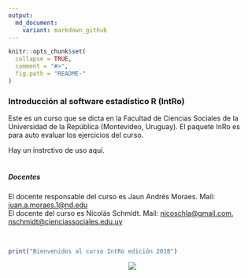 ```yaml
---
output:
  md_document:
    variant: markdown_github
---
```


<!-- README.md is generated from README.Rmd. Please edit that file -->

```r
knitr::opts_chunk$set(
  collapse = TRUE,
  comment = "#>",
  fig.path = "README-"
)
```

### Introducción al software estadístico R (IntRo)

Este es un curso que se dicta en la Facultad de Ciencias Sociales de la
Universidad de la República (Montevideo, Uruguay). El paquete InRo es para auto evaluar los ejercicios del curso. 

Hay un instrctivo de uso aquí.
 <br />
  <br />  

##### *_Docentes_*
El docente responsable del curso es Jaun Andrés Moraes. Mail: <juan.a.moraes.1@nd.edu>  
El docente del curso es Nicolás Schmidt. Mail: <nicoschla@gmail.com>,
<nschmidt@cienciassociales.edu.uy>


<br />
```r
print("Bienvenidos al curso IntRo edición 2018")
```

<center>![](https://raw.githubusercontent.com/Nicolas-Schmidt/IntRo/master/animation.gif)</center>







